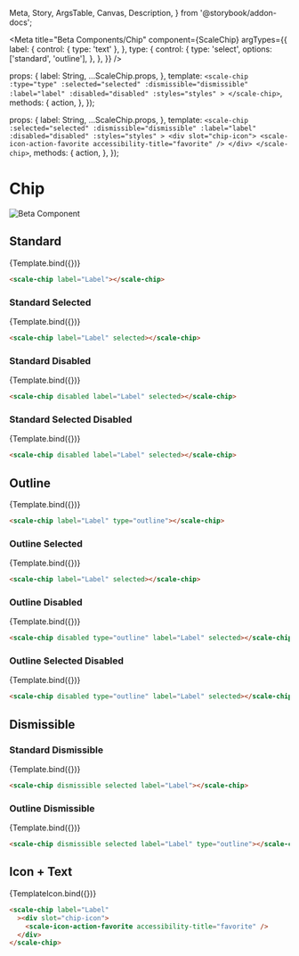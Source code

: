   Meta,
  Story,
  ArgsTable,
  Canvas,
  Description,
} from '@storybook/addon-docs';

<Meta
  title="Beta Components/Chip"
  component={ScaleChip}
  argTypes={{
    label: {
      control: { type: 'text' },
    },
    type: {
      control: {
        type: 'select',
        options: ['standard', 'outline'],
      },
    },
  }}
/>

  props: {
    label: String,
    ...ScaleChip.props,
  },
  template: `
        <scale-chip
            :type="type"
            :selected="selected"
            :dismissible="dismissible"
            :label="label"
            :disabled="disabled"
            :styles="styles"
        >
        </scale-chip>
  `,
  methods: {
    action,
  },
});

  props: {
    label: String,
    ...ScaleChip.props,
  },
  template: `
    <scale-chip
      :selected="selected"
      :dismissible="dismissible"
      :label="label"
      :disabled="disabled"
      :styles="styles"
      >
      <div slot="chip-icon">
        <scale-icon-action-favorite accessibility-title="favorite" />
      </div>
    </scale-chip>
  `,
  methods: {
    action,
  },
});

<div
  style={{
    display: 'inline-flex',
    alignItems: 'center',
    justifyContent: 'space-between',
    width: '100%',
  }}
>
  <h1>Chip</h1>
  <img src="assets/beta.png" alt="Beta Component" />
</div>

## Standard

<Canvas withSource="none">
  <Story
    name="Standard"
    args={{
      label: 'Label',
    }}
  >
    {Template.bind({})}
  </Story>
</Canvas>

<ArgsTable story="Standard" />

```html
<scale-chip label="Label"></scale-chip>
```

### Standard Selected

<Canvas withSource="none">
  <Story
    name="Standard Selected"
    args={{
      label: 'Label',
      selected: true,
    }}
  >
    {Template.bind({})}
  </Story>
</Canvas>

```html
<scale-chip label="Label" selected></scale-chip>
```

### Standard Disabled

<Canvas withSource="none">
  <Story
    name="Standard Disabled"
    args={{
      label: 'Label',
      disabled: true,
    }}
  >
    {Template.bind({})}
  </Story>
</Canvas>

```html
<scale-chip disabled label="Label" selected></scale-chip>
```

### Standard Selected Disabled

<Canvas withSource="none">
  <Story
    name="Standard Selected Disabled"
    args={{
      label: 'Label',
      disabled: true,
      selected: true,
    }}
  >
    {Template.bind({})}
  </Story>
</Canvas>

```html
<scale-chip disabled label="Label" selected></scale-chip>
```

## Outline

<Canvas withSource="none">
  <Story
    name="Outline"
    args={{
      label: 'Label',
      type: 'outline',
    }}
  >
    {Template.bind({})}
  </Story>
</Canvas>

```html
<scale-chip label="Label" type="outline"></scale-chip>
```

### Outline Selected

<Canvas withSource="none">
  <Story
    name="Outline Selected"
    args={{
      label: 'Label',
      type: 'outline',
      selected: true,
    }}
  >
    {Template.bind({})}
  </Story>
</Canvas>

```html
<scale-chip label="Label" selected></scale-chip>
```

### Outline Disabled

<Canvas withSource="none">
  <Story
    name="Outline Disabled"
    args={{
      type: 'outlined',
      label: 'Label',
      disabled: true,
    }}
  >
    {Template.bind({})}
  </Story>
</Canvas>

```html
<scale-chip disabled type="outline" label="Label" selected></scale-chip>
```

### Outline Selected Disabled

<Canvas withSource="none">
  <Story
    name="Outline Selected Disabled"
    args={{
      type: 'outlined',
      label: 'Label',
      disabled: true,
      selected: true,
    }}
  >
    {Template.bind({})}
  </Story>
</Canvas>

```html
<scale-chip disabled type="outline" label="Label" selected></scale-chip>
```

## Dismissible

### Standard Dismissible

<Canvas withSource="none">
  <Story
    name="Standard Dismissible"
    args={{
      label: 'Label',
      dismissible: true,
      selected: true,
    }}
  >
    {Template.bind({})}
  </Story>
</Canvas>

```html
<scale-chip dismissible selected label="Label"></scale-chip>
```

### Outline Dismissible

<Canvas withSource="none">
  <Story
    name="Outline Dismissible"
    args={{
      label: 'Label',
      dismissible: true,
      type: 'outline',
    }}
  >
    {Template.bind({})}
  </Story>
</Canvas>

```html
<scale-chip dismissible selected label="Label" type="outline"></scale-chip>
```

## Icon + Text

<Canvas withSource="none">
  <Story
    name="Icon+Text"
    args={{
      label: 'Label',
    }}
  >
    {TemplateIcon.bind({})}
  </Story>
</Canvas>

```html
<scale-chip label="Label"
  ><div slot="chip-icon">
    <scale-icon-action-favorite accessibility-title="favorite" />
  </div>
</scale-chip>
```
